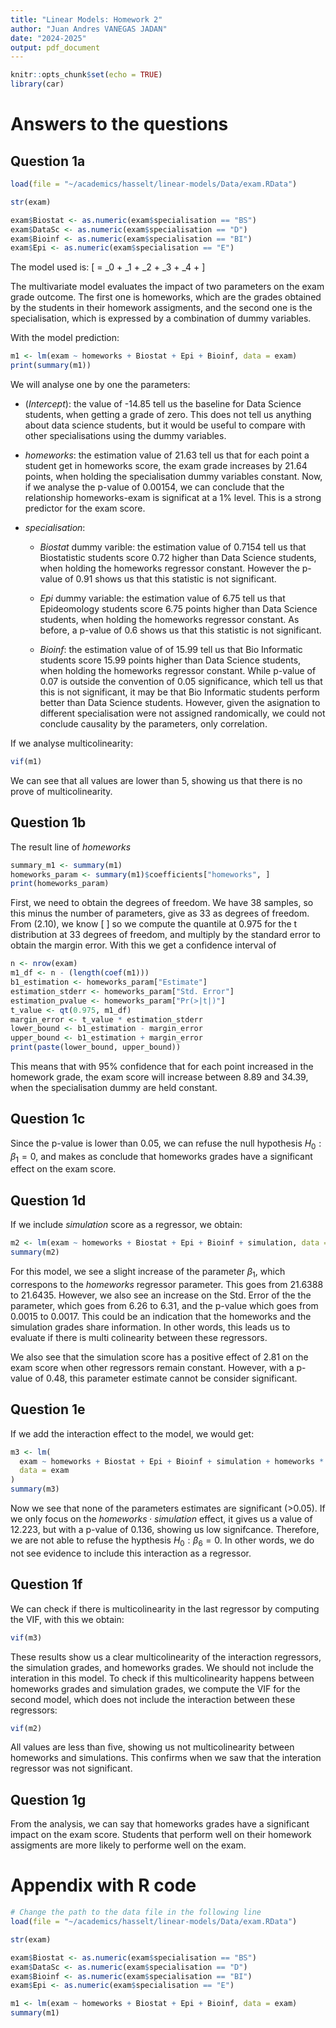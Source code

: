 ```yaml
---
title: "Linear Models: Homework 2"
author: "Juan Andres VANEGAS JADAN"
date: "2024-2025"
output: pdf_document
---
```


```r
knitr::opts_chunk$set(echo = TRUE)
library(car)
```

# Answers to the questions

## Question 1a

```r
load(file = "~/academics/hasselt/linear-models/Data/exam.RData")

str(exam)

exam$Biostat <- as.numeric(exam$specialisation == "BS")
exam$DataSc <- as.numeric(exam$specialisation == "D")
exam$Bioinf <- as.numeric(exam$specialisation == "BI")
exam$Epi <- as.numeric(exam$specialisation == "E")
```

The model used is:
\[
\text{exam} = \beta_0 + \beta_1 \cdot \text{homeworks} + \beta_2 \cdot \text{Biostat} + \beta_3 \cdot \text{Epi} + \beta_4 \cdot \text{Bioinf} + \epsilon
\]

The multivariate model evaluates the impact of two parameters on
the exam grade outcome. The first one is homeworks, which are the grades
obtained by the students in their homework assigments, and the second one is the specialisation,
which is expressed by a combination of dummy variables. 

With the model prediction:
```r
m1 <- lm(exam ~ homeworks + Biostat + Epi + Bioinf, data = exam)
print(summary(m1))
```

We will analyse one by one the parameters:

- $(Intercept)$: the value of -14.85 tell us the baseline for Data Science students, when getting a grade of zero. This does not tell us anything about data science students, but it would be useful to compare with other specialisations using the dummy variables.

- $homeworks$: the estimation value of 21.63 tell us that for each point a student get in homeworks score, the exam grade increases by 21.64 points, when holding
the specialisation dummy variables constant. Now, if we analyse the p-value of 0.00154, we can conclude that the relationship homeworks-exam is significat at a 1% level. This is a strong predictor for the exam score.

- $specialisation$:

  - $Biostat$ dummy varible: the estimation value of 0.7154 tell us that Biostatistic students score 0.72 higher than Data Science students, when holding the homeworks regressor constant. However the p-value of 0.91 shows us that this statistic is not significant.

  - $Epi$ dummy variable: the estimation value of 6.75 tell us that Epideomology students score 6.75 points higher than Data Science students, when holding the homeworks regressor constant. As before, a p-value of 0.6 shows us that this statistic is not significant.

  - $Bioinf$: the estimation value of of 15.99 tell us that Bio Informatic students score 15.99 points higher than Data Science students, when holding the homeworks regressor constant. While p-value of 0.07 is outside the convention of 0.05 significance, which tell us that this is not significant, it may be that Bio Informatic students perform better than Data Science students. However, given the asignation to different specialisation were not assigned randomically, we could not conclude causality by the parameters, only correlation.

If we analyse multicolinearity:
```r
vif(m1)
```
We can see that all values are lower than 5, showing us that there is no prove of multicolinearity.


## Question 1b

The result line of $homeworks$
```r
summary_m1 <- summary(m1)
homeworks_param <- summary(m1)$coefficients["homeworks", ]
print(homeworks_param)
```

First, we need to obtain the degrees of freedom. We have 38 samples, so this minus the number of parameters, give as 33 as 
degrees of freedom. From $(2.10)$, we know
\[
\begin{equation}
  \frac{\hat\beta_1 - \beta_1}{\hat\sigma_{\beta_1}} \sim t_{df} .
  \tag{2.10}
\end{equation}
\]
so we compute the quantile at 0.975 for the t distribution at 33 degrees of freedom, and multiply by the standard error to
obtain the margin error. With this we get a confidence interval of
```r
n <- nrow(exam)
m1_df <- n - (length(coef(m1)))
b1_estimation <- homeworks_param["Estimate"]
estimation_stderr <- homeworks_param["Std. Error"]
estimation_pvalue <- homeworks_param["Pr(>|t|)"]
t_value <- qt(0.975, m1_df)
margin_error <- t_value * estimation_stderr
lower_bound <- b1_estimation - margin_error
upper_bound <- b1_estimation + margin_error
print(paste(lower_bound, upper_bound))
```
This means that with 95% confidence that for each point increased in the homework grade, the exam score will increase 
between 8.89 and 34.39, when the specialisation dummy are held constant.


## Question 1c

Since the p-value is lower than 0.05, we can refuse the null hypothesis $H_0: \beta_1 =0$, and makes as
conclude that homeworks grades have a significant effect on the exam score.

## Question 1d

If we include $simulation$ score as a regressor, we obtain:
```r
m2 <- lm(exam ~ homeworks + Biostat + Epi + Bioinf + simulation, data = exam)
summary(m2)
```
For this model, we see a slight increase of the parameter $\beta_1$, which correspons to the $homeworks$ regressor parameter.
This goes from 21.6388 to 21.6435. However, we also see an increase on the Std. Error of the the parameter, which goes from 6.26
to 6.31, and the p-value which goes from 0.0015 to 0.0017. This could be an indication that the homeworks and the simulation grades
share information. In other words, this leads us to evaluate if there is multi colinearity between these regressors.

We also see that the simulation score has a positive effect of 2.81 on the exam score when other regressors remain constant. However,
with a p-value of 0.48, this parameter estimate cannot be consider significant.

## Question 1e

If we add the interaction effect to the model, we would get:

```r
m3 <- lm(
  exam ~ homeworks + Biostat + Epi + Bioinf + simulation + homeworks * simulation,
  data = exam
)
summary(m3)
```
Now we see  that none of the parameters estimates are significant (>0.05). If we only focus on 
the $homeworks \cdot simulation$ effect, it gives us a value of 12.223, but with a p-value of 0.136,
showing us low signifcance. Therefore, we are not able to refuse the hypthesis $H_0: \beta_6 = 0$. In other words,
we do not see evidence to include this interaction as a regressor.

## Question 1f

We can check if there is multicolinearity in the last regressor by computing the VIF, with this we obtain:
```r
vif(m3)
```
These results show us a clear multicolinearity of the interaction regressors, the simulation grades, and homeworks grades. We 
should not include the interation in this model. To check if this multicolinearity happens between homeworks grades and simulation grades,
 we compute the VIF for the second model, which does not include the interaction between these regressors:

```r
vif(m2)
```

All values are less than five, showing us not multicolinearity  between homeworks and simulations. This confirms when we saw that the interation regressor was not 
significant.


## Question 1g

From the analysis, we can say that homeworks grades have a significant impact on the exam score. 
Students that perform well on their homework assigments are more likely to performe well on the exam.

\newpage

# Appendix with R code

```r
# Change the path to the data file in the following line
load(file = "~/academics/hasselt/linear-models/Data/exam.RData")

str(exam)

exam$Biostat <- as.numeric(exam$specialisation == "BS")
exam$DataSc <- as.numeric(exam$specialisation == "D")
exam$Bioinf <- as.numeric(exam$specialisation == "BI")
exam$Epi <- as.numeric(exam$specialisation == "E")
```

```r
m1 <- lm(exam ~ homeworks + Biostat + Epi + Bioinf, data = exam)
summary(m1)
```


